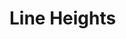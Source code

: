 



<Meta
  title="Real System/Theming/Token List/Line Heights"
  parameters={makeMdxParameters()}
/>

# Line Heights

<ThemeProvider>
  <TokenSearch scale="lineHeights" />
</ThemeProvider>
